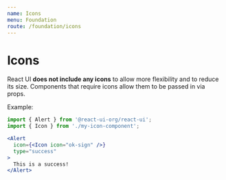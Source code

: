 ```yaml
---
name: Icons
menu: Foundation
route: /foundation/icons
---
```


# Icons

React UI **does not include any icons** to allow more flexibility and to reduce
its size. Components that require icons allow them to be passed in via props.

Example:

```jsx
import { Alert } from '@react-ui-org/react-ui';
import { Icon } from './my-icon-component';

<Alert
  icon={<Icon icon="ok-sign" />}
  type="success"
>
  This is a success!
</Alert>
```
